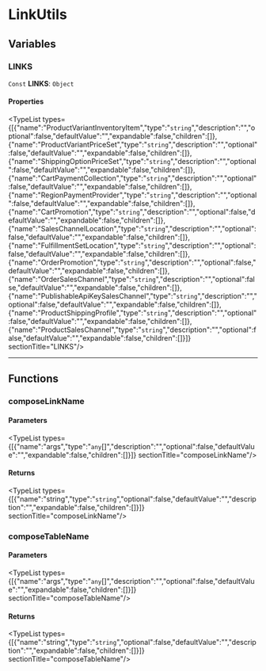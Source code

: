 
# LinkUtils

## Variables

### LINKS

 `Const` **LINKS**: `Object`

#### Properties

<TypeList types={[{"name":"ProductVariantInventoryItem","type":"`string`","description":"","optional":false,"defaultValue":"","expandable":false,"children":[]},{"name":"ProductVariantPriceSet","type":"`string`","description":"","optional":false,"defaultValue":"","expandable":false,"children":[]},{"name":"ShippingOptionPriceSet","type":"`string`","description":"","optional":false,"defaultValue":"","expandable":false,"children":[]},{"name":"CartPaymentCollection","type":"`string`","description":"","optional":false,"defaultValue":"","expandable":false,"children":[]},{"name":"RegionPaymentProvider","type":"`string`","description":"","optional":false,"defaultValue":"","expandable":false,"children":[]},{"name":"CartPromotion","type":"`string`","description":"","optional":false,"defaultValue":"","expandable":false,"children":[]},{"name":"SalesChannelLocation","type":"`string`","description":"","optional":false,"defaultValue":"","expandable":false,"children":[]},{"name":"FulfillmentSetLocation","type":"`string`","description":"","optional":false,"defaultValue":"","expandable":false,"children":[]},{"name":"OrderPromotion","type":"`string`","description":"","optional":false,"defaultValue":"","expandable":false,"children":[]},{"name":"OrderSalesChannel","type":"`string`","description":"","optional":false,"defaultValue":"","expandable":false,"children":[]},{"name":"PublishableApiKeySalesChannel","type":"`string`","description":"","optional":false,"defaultValue":"","expandable":false,"children":[]},{"name":"ProductShippingProfile","type":"`string`","description":"","optional":false,"defaultValue":"","expandable":false,"children":[]},{"name":"ProductSalesChannel","type":"`string`","description":"","optional":false,"defaultValue":"","expandable":false,"children":[]}]}  sectionTitle="LINKS"/>

___

## Functions

### composeLinkName

#### Parameters

<TypeList types={[{"name":"args","type":"`any`[]","description":"","optional":false,"defaultValue":"","expandable":false,"children":[]}]}  sectionTitle="composeLinkName"/>

#### Returns

<TypeList types={[{"name":"string","type":"`string`","optional":false,"defaultValue":"","description":"","expandable":false,"children":[]}]}  sectionTitle="composeLinkName"/>

### composeTableName

#### Parameters

<TypeList types={[{"name":"args","type":"`any`[]","description":"","optional":false,"defaultValue":"","expandable":false,"children":[]}]}  sectionTitle="composeTableName"/>

#### Returns

<TypeList types={[{"name":"string","type":"`string`","optional":false,"defaultValue":"","description":"","expandable":false,"children":[]}]}  sectionTitle="composeTableName"/>
